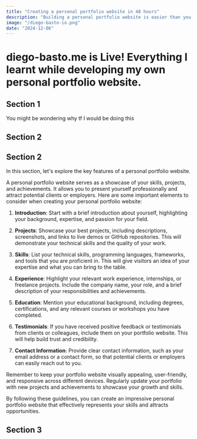 ```yaml
---
title: "Creating a personal portfolio website in 48 hours"
description: "Building a personal portfolio website is easier than you think! I share how I planned, built, and launched mine using tools like Next.js and Tailwind CSS. Whether you're showcasing projects or starting a blog, this is your sign to get started."
image: "/diego-basto-io.png"
date: "2024-12-06"
---
```


# diego-basto.me is Live! Everything I learnt while developing my own personal portfolio website. 

## Section 1
You might be wondering why tf I would be doing this

## Section 2
## Section 2
In this section, let's explore the key features of a personal portfolio website.

A personal portfolio website serves as a showcase of your skills, projects, and achievements. It allows you to present yourself professionally and attract potential clients or employers. Here are some important elements to consider when creating your personal portfolio website:

1. **Introduction**: Start with a brief introduction about yourself, highlighting your background, expertise, and passion for your field.

2. **Projects**: Showcase your best projects, including descriptions, screenshots, and links to live demos or GitHub repositories. This will demonstrate your technical skills and the quality of your work.

3. **Skills**: List your technical skills, programming languages, frameworks, and tools that you are proficient in. This will give visitors an idea of your expertise and what you can bring to the table.

4. **Experience**: Highlight your relevant work experience, internships, or freelance projects. Include the company name, your role, and a brief description of your responsibilities and achievements.

5. **Education**: Mention your educational background, including degrees, certifications, and any relevant courses or workshops you have completed.

6. **Testimonials**: If you have received positive feedback or testimonials from clients or colleagues, include them on your portfolio website. This will help build trust and credibility.

7. **Contact Information**: Provide clear contact information, such as your email address or a contact form, so that potential clients or employers can easily reach out to you.

Remember to keep your portfolio website visually appealing, user-friendly, and responsive across different devices. Regularly update your portfolio with new projects and achievements to showcase your growth and skills.

By following these guidelines, you can create an impressive personal portfolio website that effectively represents your skills and attracts opportunities.

## Section 3